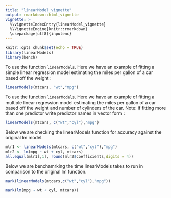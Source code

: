 ```yaml
---
title: "linearModel_vignette"
output: rmarkdown::html_vignette
vignette: >
  %\vignetteIndexEntry{linearModel_vignette}
  %\VignetteEngine{knitr::rmarkdown}
  \usepackage[utf8]{inputenc}
---
```



```r
knitr::opts_chunk$set(echo = TRUE)
library(linearModels)
library(bench)
```



To use the function `linearModels`. Here we have an example of fitting a  simple linear regression model estimating the miles per gallon of a car based off the weight :
```r
linearModels(mtcars, "wt","mpg")
```





To use the function `linearModels`. Here we have an example of fitting a  multiple linear regression model estimating the miles per gallon of a car based off the weight and number of cylinders of the car. Note: if fitting more than one predictor write predictor names in vector form  :
```r
linearModels(mtcars, c("wt","cyl"),"mpg")
```



Below we are checking the linearModels function for accuracy against the original lm model. 
```r
mlr1 <- linearModels(mtcars, c("wt","cyl"),"mpg")
mlr2 <- lm(mpg ~ wt + cyl, mtcars)
all.equal(mlr1[,1], round(mlr2$coefficients,digits = 4))
```


Below we are benchamrking the time linearModels takes to run in comparison to the original lm function.
```r
mark(linearModels(mtcars,c("wt","cyl"),"mpg"))
```

```r
mark(lm(mpg ~ wt + cyl, mtcars))
```

